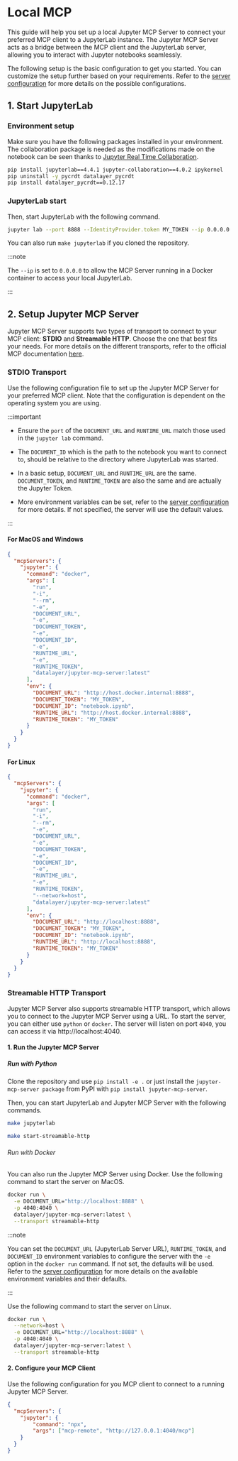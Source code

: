 # Local MCP

This guide will help you set up a local Jupyter MCP Server to connect your preferred MCP client to a JupyterLab instance.
The Jupyter MCP Server acts as a bridge between the MCP client and the JupyterLab server, allowing you to interact with Jupyter notebooks seamlessly.

The following setup is the basic configuration to get you started. You can customize the setup further based on your requirements. Refer to the [server configuration](/configure) for more details on the possible configurations.

## 1. Start JupyterLab

### Environment setup

Make sure you have the following packages installed in your environment. The collaboration package is needed as the modifications made on the notebook can be seen thanks to [Jupyter Real Time Collaboration](https://jupyterlab.readthedocs.io/en/stable/user/rtc.html).

```bash
pip install jupyterlab==4.4.1 jupyter-collaboration==4.0.2 ipykernel
pip uninstall -y pycrdt datalayer_pycrdt
pip install datalayer_pycrdt==0.12.17
```

### JupyterLab start

Then, start JupyterLab with the following command.

```bash
jupyter lab --port 8888 --IdentityProvider.token MY_TOKEN --ip 0.0.0.0
```

You can also run `make jupyterlab` if you cloned the repository.

:::note

The `--ip` is set to `0.0.0.0` to allow the MCP Server running in a Docker container to access your local JupyterLab.

:::


## 2. Setup Jupyter MCP Server

Jupyter MCP Server supports two types of transport to connect to your MCP client: **STDIO** and **Streamable HTTP**. Choose the one that best fits your needs.
For more details on the different transports, refer to the official MCP documentation [here](https://modelcontextprotocol.io/specification/2025-06-18/basic/transports).

### STDIO Transport

Use the following configuration file to set up the Jupyter MCP Server for your preferred MCP client. Note that the configuration is dependent on the operating system you are using.

:::important

- Ensure the `port` of the `DOCUMENT_URL` and `RUNTIME_URL` match those used in the `jupyter lab` command.

- The `DOCUMENT_ID` which is the path to the notebook you want to connect to, should be relative to the directory where JupyterLab was started.

- In a basic setup, `DOCUMENT_URL` and `RUNTIME_URL` are the same. `DOCUMENT_TOKEN`, and `RUNTIME_TOKEN` are also the same and are actually the Jupyter Token.

- More environment variables can be set, refer to the [server configuration](/configure) for more details. If not specified, the server will use the default values.

:::

#### For MacOS and Windows

```json
{
  "mcpServers": {
    "jupyter": {
      "command": "docker",
      "args": [
        "run",
        "-i",
        "--rm",
        "-e",
        "DOCUMENT_URL",
        "-e",
        "DOCUMENT_TOKEN",
        "-e",
        "DOCUMENT_ID",
        "-e",
        "RUNTIME_URL",
        "-e",
        "RUNTIME_TOKEN",
        "datalayer/jupyter-mcp-server:latest"
      ],
      "env": {
        "DOCUMENT_URL": "http://host.docker.internal:8888",
        "DOCUMENT_TOKEN": "MY_TOKEN",
        "DOCUMENT_ID": "notebook.ipynb",
        "RUNTIME_URL": "http://host.docker.internal:8888",
        "RUNTIME_TOKEN": "MY_TOKEN"
      }
    }
  }
}
```

#### For Linux

```json
{
  "mcpServers": {
    "jupyter": {
      "command": "docker",
      "args": [
        "run",
        "-i",
        "--rm",
        "-e",
        "DOCUMENT_URL",
        "-e",
        "DOCUMENT_TOKEN",
        "-e",
        "DOCUMENT_ID",
        "-e",
        "RUNTIME_URL",
        "-e",
        "RUNTIME_TOKEN",
        "--network=host",
        "datalayer/jupyter-mcp-server:latest"
      ],
      "env": {
        "DOCUMENT_URL": "http://localhost:8888",
        "DOCUMENT_TOKEN": "MY_TOKEN",
        "DOCUMENT_ID": "notebook.ipynb",
        "RUNTIME_URL": "http://localhost:8888",
        "RUNTIME_TOKEN": "MY_TOKEN"
      }
    }
  }
}
```

### Streamable HTTP Transport

Jupyter MCP Server also supports streamable HTTP transport, which allows you to connect to the Jupyter MCP Server using a URL. To start the server, you can either use `python` or `docker`. The server will listen on port `4040`, you can access it via http://localhost:4040.

#### 1. Run the Jupyter MCP Server

##### Run with Python

Clone the repository and use `pip install -e .` or just install the `jupyter-mcp-server package` from PyPI with `pip install jupyter-mcp-server`.

Then, you can start JupyterLab and Jupyter MCP Server with the following commands.

```bash
make jupyterlab
```

```bash
make start-streamable-http
```

###### Run with Docker

You can also run the Jupyter MCP Server using Docker. Use the following command to start the server on MacOS.

```bash
docker run \
  -e DOCUMENT_URL="http://localhost:8888" \
  -p 4040:4040 \
  datalayer/jupyter-mcp-server:latest \
  --transport streamable-http
```

:::note

  You can set the `DOCUMENT_URL` (JupyterLab Server URL), `RUNTIME_TOKEN`, and `DOCUMENT_ID` environment variables to configure the server with the `-e` option in the `docker run` command. If not set, the defaults will be used. Refer to the [server configuration](/configure) for more details on the available environment variables and their defaults.

:::

Use the following command to start the server on Linux.

```bash
docker run \
  --network=host \
  -e DOCUMENT_URL="http://localhost:8888" \
  -p 4040:4040 \
  datalayer/jupyter-mcp-server:latest \
  --transport streamable-http
```

<!--

## Run with Smithery

To install Jupyter MCP Server for Claude Desktop automatically via [Smithery](https://smithery.ai/server/@datalayer/jupyter-mcp-server):

```bash
npx -y @smithery/cli install @datalayer/jupyter-mcp-server --client claude
```

-->

#### 2. Configure your MCP Client

Use the following configuration for you MCP client to connect to a running Jupyter MCP Server.

```json
{
  "mcpServers": {
    "jupyter": {
        "command": "npx",
        "args": ["mcp-remote", "http://127.0.0.1:4040/mcp"]
    }
  }
}
```
